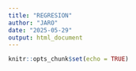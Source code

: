 ```yaml
---
title: "REGRESION"
author: "JARO"
date: "2025-05-29"
output: html_document
---
```


```r
knitr::opts_chunk$set(echo = TRUE)
```

